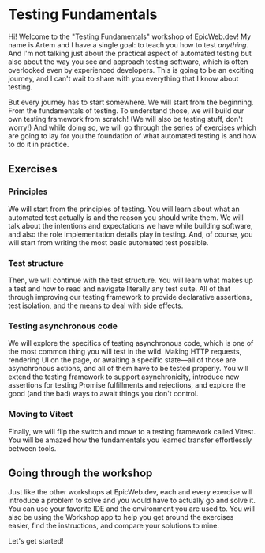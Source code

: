 # Testing Fundamentals

Hi! Welcome to the "Testing Fundamentals" workshop of EpicWeb.dev! My name is Artem and I have a single goal: to teach you how to test _anything_. And I'm not talking just about the practical aspect of automated testing but also about the way you see and approach testing software, which is often overlooked even by experienced developers. This is going to be an exciting journey, and I can't wait to share with you everything that I know about testing.

But every journey has to start somewhere. We will start from the beginning. From the fundamentals of testing. To understand those, we will build our own testing framework from scratch! (We will also be testing stuff, don't worry!) And while doing so, we will go through the series of exercises which are going to lay for you the foundation of what automated testing is and how to do it in practice.

## Exercises

### Principles

We will start from the principles of testing. You will learn about what an automated test actually is and the reason you should write them. We will talk about the intentions and expectations we have while building software, and also the role implementation details play in testing. And, of course, you will start from writing the most basic automated test possible.

### Test structure

Then, we will continue with the test structure. You will learn what makes up a test and how to read and navigate literally any test suite. All of that through improving our testing framework to provide declarative assertions, test isolation, and the means to deal with side effects.

### Testing asynchronous code

We will explore the specifics of testing asynchronous code, which is one of the most common thing you will test in the wild. Making HTTP requests, rendering UI on the page, or awaiting a specific state—all of those are asynchronous actions, and all of them have to be tested properly. You will extend the testing framework to support asynchronicity, introduce new assertions for testing Promise fulfillments and rejections, and explore the good (and the bad) ways to await things you don't control.

### Moving to Vitest

Finally, we will flip the switch and move to a testing framework called Vitest. You will be amazed how the fundamentals you learned transfer effortlessly between tools.

## Going through the workshop

Just like the other workshops at EpicWeb.dev, each and every exercise will introduce a problem to solve and you would have to actually go and solve it. You can use your favorite IDE and the environment you are used to. You will also be using the Workshop app to help you get around the exercises easier, find the instructions, and compare your solutions to mine.

Let's get started!
